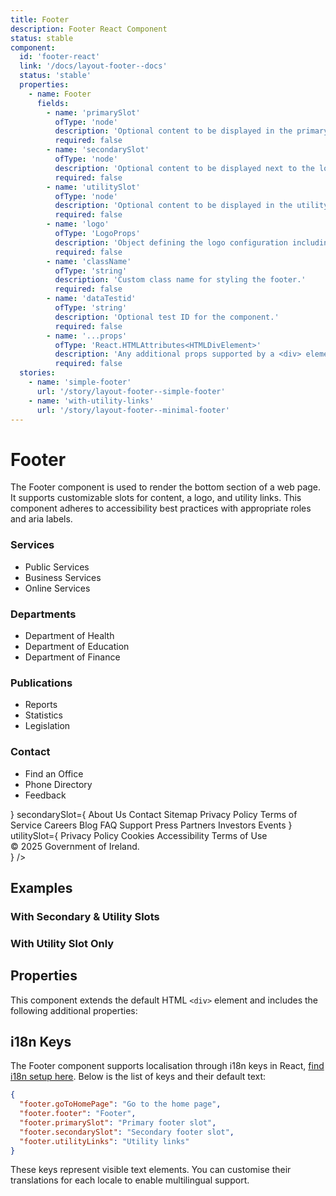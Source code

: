 ```yaml
---
title: Footer
description: Footer React Component
status: stable
component:
  id: 'footer-react'
  link: '/docs/layout-footer--docs'
  status: 'stable'
  properties:
    - name: Footer
      fields:
        - name: 'primarySlot'
          ofType: 'node'
          description: 'Optional content to be displayed in the primary slot at the top of the footer.'
          required: false
        - name: 'secondarySlot'
          ofType: 'node'
          description: 'Optional content to be displayed next to the logo in the secondary section of the footer.'
          required: false
        - name: 'utilitySlot'
          ofType: 'node'
          description: 'Optional content to be displayed in the utility section of the footer, typically used for utility links.'
          required: false
        - name: 'logo'
          ofType: 'LogoProps'
          description: 'Object defining the logo configuration including href, alt text, and image sources.'
          required: false
        - name: 'className'
          ofType: 'string'
          description: 'Custom class name for styling the footer.'
          required: false
        - name: 'dataTestid'
          ofType: 'string'
          description: 'Optional test ID for the component.'
          required: false
        - name: '...props'
          ofType: 'React.HTMLAttributes<HTMLDivElement>'
          description: 'Any additional props supported by a <div> element.'
          required: false
  stories:
    - name: 'simple-footer'
      url: '/story/layout-footer--simple-footer'
    - name: 'with-utility-links'
      url: '/story/layout-footer--minimal-footer'
---
```


# Footer

The Footer component is used to render the bottom section of a web page. It supports customizable slots for content, a logo, and utility links. This component adheres to accessibility best practices with appropriate roles and aria labels.

<Section current="react" >

<ComponentPreview className="block w-full gi-not-prose">
  <Footer
    dataTestid="gi-footer"
    primarySlot={
      <div className="gi-grid-responsive !gi-ml-0 !gi-mr-0">
        <div className="gi-col-span-4 md:gi-col-span-4 lg:gi-col-span-3">
          <h3 className="gi-heading-sm gi-mb-4">Services</h3>
          <SectionBreak
            color="gi-border-color-border-system-neutral-subtle"
            size="md"
          />
          <ul className="gi-space-y-2">
            <li>
              <Link
                aria-label="Public Services"
                href="/services/public-services"
                noColor
              >
                Public Services
              </Link>
            </li>
            <li>
              <Link
                aria-label="Business Services"
                href="/services/business-services"
                noColor
              >
                Business Services
              </Link>
            </li>
            <li>
              <Link
                aria-label="Online Services"
                href="/services/online-services"
                noColor
              >
                Online Services
              </Link>
            </li>
          </ul>
        </div>
        <div className="gi-col-span-4 md:gi-col-span-4 lg:gi-col-span-3">
          <h3 className="gi-heading-sm gi-mb-4">Departments</h3>
          <SectionBreak
            color="gi-border-color-border-system-neutral-subtle"
            size="md"
          />
          <ul className="gi-space-y-2">
            <li>
              <Link
                aria-label="Department of Health"
                href="/departments/health"
                noColor
              >
                Department of Health
              </Link>
            </li>
            <li>
              <Link
                aria-label="Department of Education"
                href="/departments/education"
                noColor
              >
                Department of Education
              </Link>
            </li>
            <li>
              <Link
                aria-label="Department of Finance"
                href="/departments/finance"
                noColor
              >
                Department of Finance
              </Link>
            </li>
          </ul>
        </div>
        <div className="gi-col-span-4 md:gi-col-span-4 lg:gi-col-span-3">
          <h3 className="gi-heading-sm gi-mb-4">Publications</h3>
          <SectionBreak
            color="gi-border-color-border-system-neutral-subtle"
            size="md"
          />
          <ul className="gi-space-y-2">
            <li>
              <Link aria-label="Reports" href="/publications/reports" noColor>
                Reports
              </Link>
            </li>
            <li>
              <Link
                aria-label="Statistics"
                href="/publications/statistics"
                noColor
              >
                Statistics
              </Link>
            </li>
            <li>
              <Link
                aria-label="Legislation"
                href="/publications/legislation"
                noColor
              >
                Legislation
              </Link>
            </li>
          </ul>
        </div>
        <div className="gi-col-span-4 md:gi-col-span-4 lg:gi-col-span-3">
          <h3 className="gi-heading-sm gi-mb-4">Contact</h3>
          <SectionBreak
            color="gi-border-color-border-system-neutral-subtle"
            size="md"
          />
          <ul className="gi-space-y-2">
            <li>
              <Link
                aria-label="Find an Office"
                href="/contact/find-an-office"
                noColor
              >
                Find an Office
              </Link>
            </li>
            <li>
              <Link
                aria-label="Phone Directory"
                href="/contact/phone-directory"
                noColor
              >
                Phone Directory
              </Link>
            </li>
            <li>
              <Link aria-label="Feedback" href="/contact/feedback" noColor>
                Feedback
              </Link>
            </li>
          </ul>
        </div>
      </div>
    }
    secondarySlot={
      <Stack direction="column" gap={4}>
        <Stack
          direction={{ base: 'column', md: 'row', xs: 'column' }}
          gap={4}
          wrap
        >
          <Link aria-label="About Us" href="/about-us" noColor>
            About Us
          </Link>
          <Link aria-label="Contact" href="/contact" noColor>
            Contact
          </Link>
          <Link aria-label="Sitemap" href="/sitemap" noColor>
            Sitemap
          </Link>
          <Link aria-label="Privacy Policy" href="/privacy-policy" noColor>
            Privacy Policy
          </Link>
          <Link aria-label="Terms of Service" href="/terms-of-service" noColor>
            Terms of Service
          </Link>
          <Link aria-label="Careers" href="/careers" noColor>
            Careers
          </Link>
          <Link aria-label="Blog" href="/blog" noColor>
            Blog
          </Link>
          <Link aria-label="FAQ" href="/faq" noColor>
            FAQ
          </Link>
          <Link aria-label="Support" href="/support" noColor>
            Support
          </Link>
          <Link aria-label="Press" href="/press" noColor>
            Press
          </Link>
          <Link aria-label="Partners" href="/partners" noColor>
            Partners
          </Link>
          <Link aria-label="Investors" href="/investors" noColor>
            Investors
          </Link>
          <Link aria-label="Events" href="/events" noColor>
            Events
          </Link>
        </Stack>
        <Stack direction="row" gap={4}>
          <Icon icon="social_x" />
          <Icon icon="social_facebook" />
          <Icon icon="social_bluesky" />
          <Icon icon="social_linkedin" />
        </Stack>
      </Stack>
    }
    utilitySlot={
      <Stack
        direction={{ base: 'column', md: 'row', xs: 'column' }}
        gap={4}
        itemsAlignment="center"
        itemsDistribution="center"
      >
        <Link aria-label="Privacy Policy" href="/privacy-policy" noColor>
          Privacy Policy
        </Link>
        <Link aria-label="Cookies" href="/cookies" noColor>
          Cookies
        </Link>
        <Link aria-label="Accessibility" href="/accessibility" noColor>
          Accessibility
        </Link>
        <Link aria-label="Terms of Use" href="/terms-of-use" noColor>
          Terms of Use
        </Link>
        <div className="gi-text-sm">© 2025 Government of Ireland.</div>
      </Stack>
    }
  />
</ComponentPreview>

## Examples

### With Secondary & Utility Slots

<StorybookFrame
  className="h-96"
  componentId="footer-react"
  story="simple-footer"
/>

### With Utility Slot Only

<StorybookFrame
  className="h-72"
  componentId="footer-react"
  story="with-utility-links"
/>

## Properties

This component extends the default HTML `<div>` element and includes the following additional properties:

<ComponentPropertiesTable componentId="footer-react" />

## i18n Keys

The Footer component supports localisation through i18n keys in React, [find i18n setup here](/components/setup-guides/react/#internationalisation-i18n-guidelines). Below is the list of keys and their default text:

```json
{
  "footer.goToHomePage": "Go to the home page",
  "footer.footer": "Footer",
  "footer.primarySlot": "Primary footer slot",
  "footer.secondarySlot": "Secondary footer slot",
  "footer.utilityLinks": "Utility links"
}
```

These keys represent visible text elements. You can customise their translations for each locale to enable multilingual support.

</Section>
